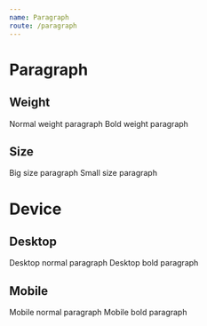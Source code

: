 ```yaml
---
name: Paragraph
route: /paragraph
---
```



# Paragraph

## Weight

<Playground>
  <Paragraph weight="normal">Normal weight paragraph</Paragraph>
  <Paragraph weight="bold">Bold weight paragraph</Paragraph>
</Playground>

## Size

<Playground>
  <Paragraph size="big"> Big size paragraph</Paragraph>
  <Paragraph size="small">Small size paragraph</Paragraph>
</Playground>

# Device

## Desktop

<Playground>
  <Paragraph size="big" weight="normal">
    Desktop normal paragraph
  </Paragraph>
  <Paragraph size="big" weight="bold">
    Desktop bold paragraph
  </Paragraph>
</Playground>

## Mobile

<Playground>
  <Paragraph size="small" weight="normal">
    Mobile normal paragraph
  </Paragraph>
  <Paragraph size="small" weight="bold">
    Mobile bold paragraph
  </Paragraph>
</Playground>
